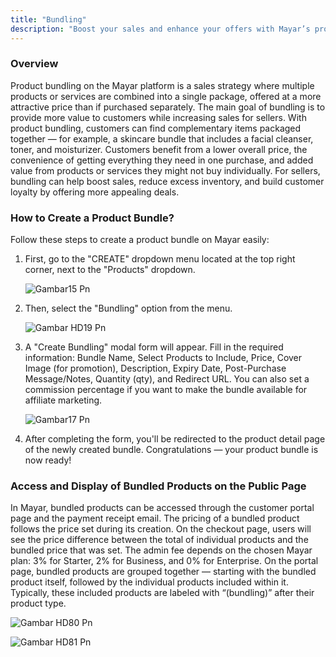 ```yaml
---
title: "Bundling"
description: "Boost your sales and enhance your offers with Mayar’s product bundling feature — available now!"
---
```


### Overview

Product bundling on the Mayar platform is a sales strategy where multiple products or services are combined into a single package, offered at a more attractive price than if purchased separately. The main goal of bundling is to provide more value to customers while increasing sales for sellers. With product bundling, customers can find complementary items packaged together — for example, a skincare bundle that includes a facial cleanser, toner, and moisturizer. Customers benefit from a lower overall price, the convenience of getting everything they need in one purchase, and added value from products or services they might not buy individually. For sellers, bundling can help boost sales, reduce excess inventory, and build customer loyalty by offering more appealing deals.

### How to Create a Product Bundle?

Follow these steps to create a product bundle on Mayar easily:

1. First, go to the "CREATE" dropdown menu located at the top right corner, next to the "Products" dropdown.

   ![Gambar15 Pn](/images/gambar15.png)
2. Then, select the "Bundling" option from the menu.

   ![Gambar HD19 Pn](/images/gambarHD19.png)
3. A "Create Bundling" modal form will appear. Fill in the required information: Bundle Name, Select Products to Include, Price, Cover Image (for promotion), Description, Expiry Date, Post-Purchase Message/Notes, Quantity (qty), and Redirect URL. You can also set a commission percentage if you want to make the bundle available for affiliate marketing.

   ![Gambar17 Pn](/images/gambar17.png)
4. After completing the form, you'll be redirected to the product detail page of the newly created bundle. Congratulations — your product bundle is now ready\!

### Access and Display of Bundled Products on the Public Page

In Mayar, bundled products can be accessed through the customer portal page and the payment receipt email. The pricing of a bundled product follows the price set during its creation. On the checkout page, users will see the price difference between the total of individual products and the bundled price that was set. The admin fee depends on the chosen Mayar plan: 3% for Starter, 2% for Business, and 0% for Enterprise. On the portal page, bundled products are grouped together — starting with the bundled product itself, followed by the individual products included within it. Typically, these included products are labeled with “(bundling)” after their product type.

![Gambar HD80 Pn](/images/gambarHD80.png)

![Gambar HD81 Pn](/images/gambarHD81.png)